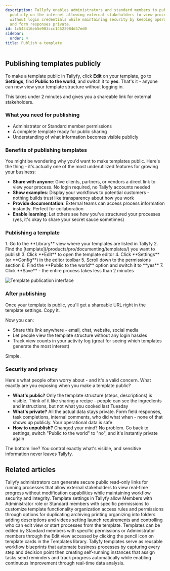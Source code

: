 ```yaml
---
description: Tallyfy enables administrators and standard members to publish templates
  publicly on the internet allowing external stakeholders to view process structures
  without login credentials while maintaining security by keeping operational data
  and form responses private.
id: 1c543416eb5e903ccc14523984d47ed0
sidebar:
  order: 4
title: Publish a template
---
```



## Publishing templates publicly

To make a template public in Tallyfy, click **Edit** on your template, go to **Settings**, find **Public to the world**, and switch it to **yes**. That's it - anyone can now view your template structure without logging in.

This takes under 2 minutes and gives you a shareable link for external stakeholders.

### What you need for publishing
- Administrator or Standard member permissions
- A complete template ready for public sharing
- Understanding of what information becomes visible publicly

### Benefits of publishing templates
You might be wondering why you'd want to make templates public. Here's the thing - it's actually one of the most underutilized features for growing your business:

- **Share with anyone**: Give clients, partners, or vendors a direct link to view your process. No login required, no Tallyfy accounts needed
- **Show examples**: Display your workflows to potential customers - nothing builds trust like transparency about how you work
- **Provide documentation**: External teams can access process information instantly. Perfect for collaboration
- **Enable learning**: Let others see how you've structured your processes (yes, it's okay to share your secret sauce sometimes)

### Publishing a template

<Steps>
1. Go to the **Library** view where your templates are listed in Tallyfy
2. Find the [template](/products/pro/documenting/templates/) you want to publish
3. Click **Edit** to open the template editor
4. Click **Settings** (or **Config**) in the editor toolbar
5. Scroll down to the permissions section
6. Find the **Public to the world** option and switch it to **yes**
7. Click **Save** - the entire process takes less than 2 minutes
</Steps>

![Template publication interface](https://screenshots.tallyfy.com/tallyfy%2Fpro%2Fdesktop-light-public-template.png)

### After publishing

Once your template is public, you'll get a shareable URL right in the template settings. Copy it.

Now you can:
- Share this link anywhere - email, chat, website, social media
- Let people view the template structure without any login hassles
- Track view counts in your activity log (great for seeing which templates generate the most interest)

Simple.

### Security and privacy
Here's what people often worry about - and it's a valid concern. What exactly are you exposing when you make a template public?

- **What's public?** Only the template structure (steps, descriptions) is visible. Think of it like sharing a recipe - people can see the ingredients and instructions, but not what you cooked last Tuesday
- **What's private?** All the actual data stays private. Form field responses, task completions, internal comments, who did what when - none of that shows up publicly. Your operational data is safe
- **How to unpublish?** Changed your mind? No problem. Go back to settings, switch "Public to the world" to "no", and it's instantly private again

The bottom line? You control exactly what's visible, and sensitive information never leaves Tallyfy.


## Related articles
<CardGrid>
<LinkTitleCard header="<b>Processes > Make a process visible to outsiders or guests</b>" href="/products/pro/tracking-and-tasks/processes/make-a-process-public/" > Tallyfy administrators can generate secure public read-only links for running processes that allow external stakeholders to view real-time progress without modification capabilities while maintaining workflow security and integrity. </LinkTitleCard>
<LinkTitleCard header="<b>Templates > Configure your template</b>" href="/products/pro/documenting/templates/config/" > Template settings in Tallyfy allow Members with Administrator role or Standard members with specific permissions to customize template functionality organization access rules and permissions through options for duplicating archiving printing organizing into folders adding descriptions and videos setting launch requirements and controlling who can edit view or start processes from the template. </LinkTitleCard>
<LinkTitleCard header="<b>Templates > Edit a template</b>" href="/products/pro/documenting/templates/edit-templates/" > Templates can be edited by Standard members with specific permissions or Administrator members through the Edit view accessed by clicking the pencil icon on template cards in the Templates library. </LinkTitleCard>
<LinkTitleCard header="<b>Documenting > Templates</b>" href="/products/pro/documenting/templates/" > Tallyfy templates serve as reusable workflow blueprints that automate business processes by capturing every step and decision point then creating self-running instances that assign tasks send reminders and track progress automatically while enabling continuous improvement through real-time data analysis. </LinkTitleCard>
</CardGrid>
